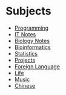 = Subjects =
* [[Programming]]
* [[IT Notes]]
* [[Biology Notes]]
* [[Bioinformatics]]
* [[Statistics]]
* [[Projects]]
* [[Foreign Language]]
* [[Life]]
* [[Music]]
* [[Chinese]]

